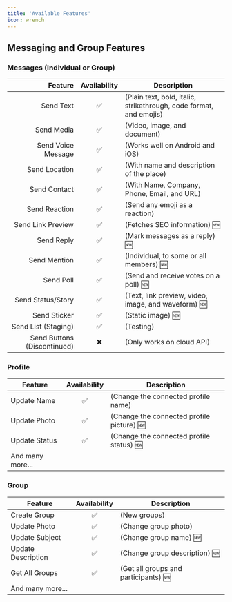 ```yaml
---
title: 'Available Features'
icon: wrench
---
```


## Messaging and Group Features

### Messages (Individual or Group)

| Feature | Availability | Description |
|-:|:-:|-|
| Send Text | ✅ | (Plain text, bold, italic, strikethrough, code format, and emojis) |
| Send Media | ✅ | (Video, image, and document) |
| Send Voice Message | ✅ | (Works well on Android and iOS) |
| Send Location | ✅ | (With name and description of the place) |
| Send Contact | ✅ | (With Name, Company, Phone, Email, and URL) |
| Send Reaction | ✅ | (Send any emoji as a reaction) |
| Send Link Preview | ✅ | (Fetches SEO information) 🆕 |
| Send Reply | ✅ | (Mark messages as a reply) 🆕 |
| Send Mention | ✅ | (Individual, to some or all members) 🆕 |
| Send Poll | ✅ | (Send and receive votes on a poll) 🆕 |
| Send Status/Story | ✅ | (Text, link preview, video, image, and waveform) 🆕 |
| Send Sticker | ✅ | (Static image) 🆕 |
| Send List (Staging) | ✅ | (Testing) |
| Send Buttons (Discontinued) | ❌ | (Only works on cloud API) |

### Profile

| Feature | Availability | Description |
| --- | :---: | --- |
| Update Name | ✅ | (Change the connected profile name) |
| Update Photo | ✅ | (Change the connected profile picture) 🆕 |
| Update Status | ✅ | (Change the connected profile status) 🆕 |
| And many more... |  |  |

### Group

| Feature | Availability | Description |
| --- | :---: | --- |
| Create Group | ✅ | (New groups) |
| Update Photo | ✅ | (Change group photo) |
| Update Subject | ✅ | (Change group name) 🆕 |
| Update Description | ✅ | (Change group description) 🆕 |
| Get All Groups | ✅ | (Get all groups and participants) 🆕 |
| And many more... |  |  |